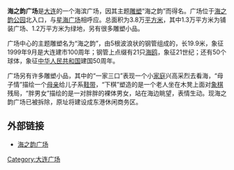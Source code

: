'''海之韵广场'''是[[大连市|大连]]的一个海滨广场，因其主题[[雕塑|雕塑]]“海之韵”而得名。广场位于[[海之韵公园|海之韵公园]]北入口，与[[星海广场_(大连市)|星海广场]]相呼应。总面积为3.8万[[平方米|平方米]]，其中1.3万平方米为铺装广场、1.2万平方米为绿地，另有很多雕塑小品。

广场中心的主题雕塑名为“海之韵”，由5根波浪状的钢管组成的，长19.9米，象征1999年9月是大连建市100周年；钢管上点缀有21只[[海鸥|海鸥]]，象征21世纪；还有50个球体，象征[[中华人民共和国|中华人民共和国]]建国50周年。

广场另有许多雕塑小品，其中的“一家三口”表现一个小[[家庭|家庭]]兴高采烈去看海，“母子情”描绘一个[[母亲|母亲]]给儿子系[[鞋带|鞋带]]，“下棋”塑造的是一个老人坐在木凳上面对[[象棋|象棋]]残局，“胖男女”描绘的是一对胖胖的裸体男女，站在海边眺望，表情生动。现海之韵广场已被拆除，原址将建设成东港休闲商务区。
==外部链接==
* [http://www.dlguide.com/toursite/haizhiyunsq.htm 海之韵广场] {{Wayback|url=http://www.dlguide.com/toursite/haizhiyunsq.htm |date=20170626214837 }}

[[Category:大连广场|Category:大连广场]]
